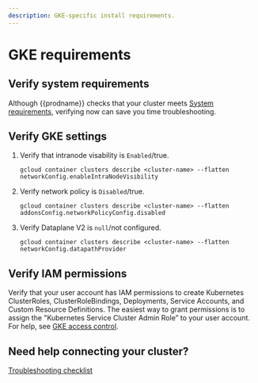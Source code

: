 ```yaml
---
description: GKE-specific install requirements.
---
```


# GKE requirements

## Verify system requirements

Although {{prodname}} checks that your cluster meets [System requirements](system-requirements.mdx), verifying now can save you time troubleshooting.

## Verify GKE settings

1. Verify that intranode visability is `Enabled`/true.

   ```batch
   gcloud container clusters describe <cluster-name> --flatten networkConfig.enableIntraNodeVisibility
   ```

1. Verify network policy is `Disabled`/true.

   ```batch
   gcloud container clusters describe <cluster-name> --flatten addonsConfig.networkPolicyConfig.disabled
   ```

1. Verify Dataplane V2 is `null`/not configured.

   ```batch
   gcloud container clusters describe <cluster-name> --flatten networkConfig.datapathProvider
   ```

## Verify IAM permissions

Verify that your user account has IAM permissions to create Kubernetes ClusterRoles, ClusterRoleBindings, Deployments, Service Accounts, and Custom Resource Definitions. The easiest way to grant permissions is to assign the "Kubernetes Service Cluster Admin Role” to your user account. For help, see [GKE access control](https://cloud.google.com/kubernetes-engine/docs/how-to/role-based-access-control).

## Need help connecting your cluster?

[Troubleshooting checklist](../connect/checklist.mdx)
